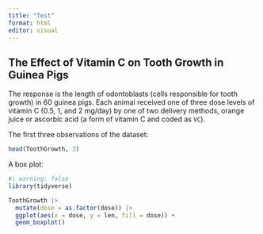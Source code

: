 ```yaml
---
title: "Test"
format: html
editor: visual
---
```


## The Effect of Vitamin C on Tooth Growth in Guinea Pigs

The response is the length of odontoblasts (cells responsible for tooth growth) in 60 guinea pigs. Each animal received one of three dose levels of vitamin C (0.5, 1, and 2 mg/day) by one of two delivery methods, orange juice or ascorbic acid (a form of vitamin C and coded as `VC`).

The first three observations of the dataset:

```r
head(ToothGrowth, 3)
```

A box plot:

```r
#| warning: false
library(tidyverse)

ToothGrowth |> 
  mutate(dose = as.factor(dose)) |> 
  ggplot(aes(x = dose, y = len, fill = dose)) +  
  geom_boxplot()
```
